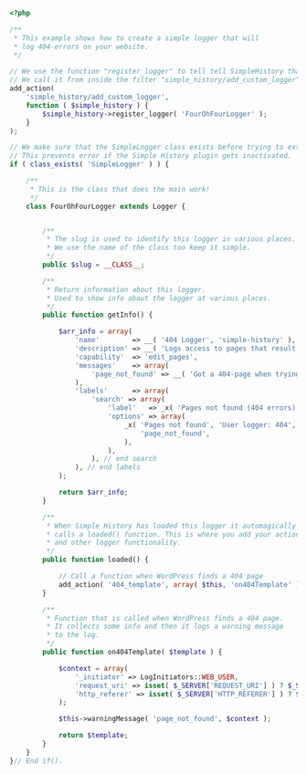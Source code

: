 ```php
<?php

/**
 * This example shows how to create a simple logger that will
 * log 404-errors on your website.
 */

// We use the function "register_logger" to tell tell SimpleHistory that our custom logger exists.
// We call it from inside the filter "simple_history/add_custom_logger".
add_action(
	'simple_history/add_custom_logger',
	function ( $simple_history ) {
		$simple_history->register_logger( 'FourOhFourLogger' );
	}
);

// We make sure that the SimpleLogger class exists before trying to extend it.
// This prevents error if the Simple History plugin gets inactivated.
if ( class_exists( 'SimpleLogger' ) ) {

	/**
	 * This is the class that does the main work!
	 */
	class FourOhFourLogger extends Logger {


		/**
		 * The slug is used to identify this logger in various places.
		 * We use the name of the class too keep it simple.
		 */
		public $slug = __CLASS__;

		/**
		 * Return information about this logger.
		 * Used to show info about the logger at various places.
		 */
		public function getInfo() {

			$arr_info = array(
				'name'        => __( '404 Logger', 'simple-history' ),
				'description' => __( 'Logs access to pages that result in page not found errors (error code 404)', 'simple-history' ),
				'capability'  => 'edit_pages',
				'messages'    => array(
					'page_not_found' => __( 'Got a 404-page when trying to visit "{request_uri}"', 'simple-history' ),
				),
				'labels'      => array(
					'search' => array(
						'label'   => _x( 'Pages not found (404 errors)', 'User logger: 404', 'simple-history' ),
						'options' => array(
							_x( 'Pages not found', 'User logger: 404', 'simple-history' ) => array(
								'page_not_found',
							),
						),
					), // end search
				), // end labels
			);

			return $arr_info;
		}

		/**
		 * When Simple History has loaded this logger it automagically
		 * calls a loaded() function. This is where you add your actions
		 * and other logger functionality.
		 */
		public function loaded() {

			// Call a function when WordPress finds a 404 page
			add_action( '404_template', array( $this, 'on404Template' ), 10, 1 );
		}

		/**
		 * Function that is called when WordPress finds a 404 page.
		 * It collects some info and then it logs a warning message
		 * to the log.
		 */
		public function on404Template( $template ) {

			$context = array(
				'_initiator' => LogInitiators::WEB_USER,
				'request_uri' => isset( $_SERVER['REQUEST_URI'] ) ? $_SERVER['REQUEST_URI'] : '',
				'http_referer' => isset( $_SERVER['HTTP_REFERER'] ) ? $_SERVER['HTTP_REFERER'] : '',
			);

			$this->warningMessage( 'page_not_found', $context );

			return $template;
		}
	}
}// End if().
```

